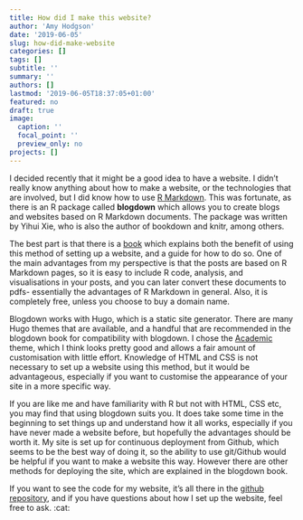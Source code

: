 ```yaml
---
title: How did I make this website?
author: 'Amy Hodgson'
date: '2019-06-05'
slug: how-did-make-website
categories: []
tags: []
subtitle: ''
summary: ''
authors: []
lastmod: '2019-06-05T18:37:05+01:00'
featured: no
draft: true
image:
  caption: ''
  focal_point: ''
  preview_only: no
projects: []
---
```


I decided recently that it might be a good idea to have a website. I didn't really know anything about how to make a website, or the technologies that are involved, but I did know how to use [R Markdown](https://rmarkdown.rstudio.com/). This was fortunate, as there is an R package called **blogdown** which allows you to create blogs and websites based on R Markdown documents. The package was written by Yihui Xie, who is also the author of bookdown and knitr, among others. 

The best part is that there is a [book](https://bookdown.org/yihui/blogdown/) which explains both the benefit of using this method of setting up a website, and a guide for how to do so. One of the main advantages from my perspective is that the posts are based on R Markdown pages, so it is easy to include R code, analysis, and visualisations in your posts, and you can later convert these documents to pdfs- essentially the advantages of R Markdown in general. Also, it is completely free, unless you choose to buy a domain name.

Blogdown works with Hugo, which is a static site generator. There are many Hugo themes that are available, and a handful that are recommended in the blogdown book for compatibility with blogdown. I chose the [Academic](https://sourcethemes.com/academic/) theme, which I think looks pretty good and allows a fair amount of customisation with little effort. Knowledge of HTML and CSS is not necessary to set up a website using this method, but it would be advantageous, especially if you want to customise the appearance of your site in a more specific way. 

If you are like me and have familiarity with R but not with HTML, CSS etc, you may find that using blogdown suits you. It does take some time in the beginning to set things up and understand how it all works, especially if you have never made a website before, but hopefully the advantages should be worth it. My site is set up for continuous deployment from Github, which seems to be the best way of doing it, so the ability to use git/Github would be helpful if you want to make a website this way. However there are other methods for deploying the site, which are explained in the blogdown book. 

If you want to see the code for my website, it's all there in the [github repository](https://github.com/amyr-hodgson/amyrh_blogdown), and if you have questions about how I set up the website, feel free to ask. :cat:
